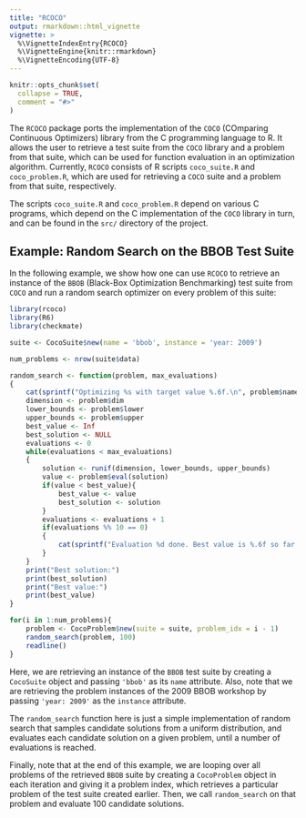 ```yaml
---
title: "RCOCO"
output: rmarkdown::html_vignette
vignette: >
  %\VignetteIndexEntry{RCOCO}
  %\VignetteEngine{knitr::rmarkdown}
  %\VignetteEncoding{UTF-8}
---
```


```r
knitr::opts_chunk$set(
  collapse = TRUE,
  comment = "#>"
)
```

The `RCOCO` package ports the implementation of the `COCO` (COmparing Continuous Optimizers) library from the C programming language to R.
It allows the user to retrieve a test suite from the `COCO` library and a problem from that suite, which can be used for function evaluation in an optimization algorithm.
Currently, `RCOCO` consists of R scripts `coco_suite.R` and `coco_problem.R`, which are used for retrieving a `COCO` suite and a problem from that suite, respectively.

The scripts `coco_suite.R` and `coco_problem.R` depend on various C programs, which depend on the C implementation of the `COCO` library in turn, and can be found in the `src/` directory of the project.

## Example: Random Search on the BBOB Test Suite

In the following example, we show how one can use `RCOCO` to retrieve an instance of the `BBOB` (Black-Box Optimization Benchmarking) test suite from `COCO` and run a random search optimizer on every problem of this suite:

```r
library(rcoco)
library(R6)
library(checkmate)

suite <- CocoSuite$new(name = 'bbob', instance = 'year: 2009')

num_problems <- nrow(suite$data)

random_search <- function(problem, max_evaluations)
{
    cat(sprintf("Optimizing %s with target value %.6f.\n", problem$name, problem$target))
    dimension <- problem$dim
    lower_bounds <- problem$lower
    upper_bounds <- problem$upper
    best_value <- Inf
    best_solution <- NULL
    evaluations <- 0
    while(evaluations < max_evaluations)
    {
        solution <- runif(dimension, lower_bounds, upper_bounds)
        value <- problem$eval(solution)
        if(value < best_value){
            best_value <- value
            best_solution <- solution
        }
        evaluations <- evaluations + 1
        if(evaluations %% 10 == 0)
        {
            cat(sprintf("Evaluation %d done. Best value is %.6f so far.\n", evaluations, best_value))
        }
    }
    print("Best solution:")
    print(best_solution)
    print("Best value:")
    print(best_value)
}

for(i in 1:num_problems){
    problem <- CocoProblem$new(suite = suite, problem_idx = i - 1)
    random_search(problem, 100)
    readline()
}
```

Here, we are retrieving an instance of the `BBOB` test suite by creating a `CocoSuite` object and passing `'bbob'` as its `name` attribute.
Also, note that we are retrieving the problem instances of the 2009 BBOB workshop by passing `'year: 2009'` as the `instance` attribute.

The `random_search` function here is just a simple implementation of random search that samples candidate solutions from a uniform distribution, and evaluates each candidate solution on a given problem, until a number of evaluations is reached.

Finally, note that at the end of this example, we are looping over all problems of the retrieved `BBOB` suite by creating a `CocoProblem` object in each iteration and giving it a problem index, which retrieves a particular problem of the test suite created earlier. Then, we call `random_search` on that problem and evaluate 100 candidate solutions.

